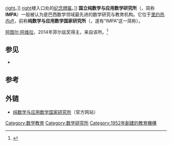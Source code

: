 {{coord|22.965284|S|43.237939|W|type:edu|display=title}}
{{Infobox University |
 name = 国立纯数学与应用数学研究所 |
 established = 1952 |
 type = [[公立院校|公立]] |
 head_label = Director |
 head = [[César_Camacho|César Camacho]] |
 city = [[里约热内卢|里约热内卢]] |
 country = [[巴西|巴西]] |
 researchers = 32 |
 campus = [[城区|城区]] |
 website = {{URL|http://www.impa.br/opencms/en/|impa.br (英语)}}
}}
[[文件:Entrada,_Instituto_Nacional_de_Matemática_Pura_e_Aplicada_(Rio_de_Janeiro).jpg|right]]。]]
[[文件:Leliogama.jpg|right]]楼入口处的[[纪念牌匾|纪念牌匾]]。]]
'''国立纯数学与应用数学研究所'''（{{lang-pt|Instituto Nacional de Matemática Pura e Aplicada}}，简称'''IMPA'''）一般被认为是巴西数学领域最先进的数学研究与教育机构。它位于[[里约热内卢|里约热内卢]]，前称'''纯数学与应用数学国家研究所'''（{{lang-pt|Instituto de Matemática Pura e Aplicada}}，遂有“IMPA”这一简称）。

[[阿图尔·阿维拉|阿图尔·阿维拉]]，2014年菲尔兹奖得主，来自该所。<ref>{{cite news |last=ROMERO |first=SIMON |date=Aug 27, 2014 |title=From a Compound in the Brazilian Hills, Excellence in Math Emerges |url=http://www.nytimes.com/2014/08/28/world/americas/from-a-compound-in-the-brazilian-hills-excellence-in-math-emerges.html |newspaper=纽约时报|location= |publisher= |accessdate= }}</ref>

==参见==
*{{link-pt|巴西数学会|Sociedade Brasileira de Matemática}}

==参考==
{{reflist}}

==外链==
* [http://www.impa.br/opencms/en/ 纯数学与应用数学国家研究所]（官方网站）


{{edu-org-stub}}
{{brazil-org-stub}}
{{math-stub}}

[[Category:数学教育|Category:数学教育]]
[[Category:数学研究所|Category:数学研究所]]
[[Category:1952年創建的教育機構|Category:1952年創建的教育機構]]